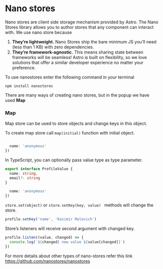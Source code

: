 # Nano stores

Nano stores are client side storage mechanism provided by Astro. The Nano Stores library allows you to author stores that any component can interact with.
We use nano store because
1. **They’re lightweight.** Nano Stores ship the bare minimum JS you’ll need (less than 1 KB) with zero dependencies.
2. **They’re framework-agnostic.** This means sharing state between frameworks will be seamless! Astro is built on flexibility, so we love solutions that offer a similar developer experience no matter your preference.

To use nanostores enter the following command in your terminal

```npm install nanostores```

There are many ways of creating nano stores, but in the popup we have used **Map**

### Map

Map store can be used to store objects and change keys in this object.

To create map store call ```map(initial)``` function with initial object.

```typescript

  name: 'anonymous'
})
```

In TypeScript, you can optionally pass value type as type parameter.

```typescript
export interface ProfileValue {
  name: string,
  email?: string
}

  name: 'anonymous'
})
```

```store.set(object)``` or 
```store.setKey(key, value) ```  methods will change the store.

```typescript
profile.setKey('name', 'Kazimir Malevich')
```

Store’s listeners will receive second argument with changed key.

```typescript
profile.listen((value, changed) => {
  console.log(`${changed} new value ${value[changed]}`)
})
```

For more details about other types of nano-stores refer this link https://github.com/nanostores/nanostores